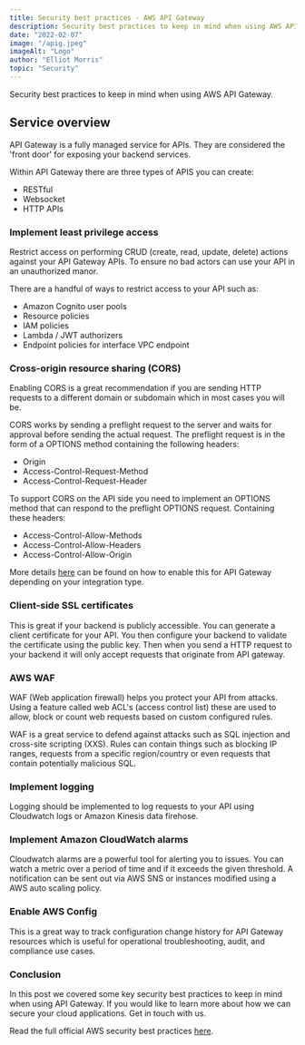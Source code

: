 ```yaml
---
title: Security best practices - AWS API Gateway
description: Security best practices to keep in mind when using AWS API Gateway.
date: "2022-02-07"
image: "/apig.jpeg"
imageAlt: "Logo"
author: "Elliot Morris"
topic: "Security"
---
```


Security best practices to keep in mind when using AWS API Gateway.

## Service overview

API Gateway is a fully managed service for APIs. They are considered the 'front door' for exposing your backend services.

Within API Gateway there are three types of APIS you can create:

- RESTful
- Websocket
- HTTP APIs

### Implement least privilege access

Restrict access on performing CRUD (create, read, update, delete) actions against your API Gateway APIs. To ensure no bad actors can use your API in an unauthorized manor.

There are a handful of ways to restrict access to your API such as:

- Amazon Cognito user pools
- Resource policies
- IAM policies
- Lambda / JWT authorizers
- Endpoint policies for interface VPC endpoint

### Cross-origin resource sharing (CORS)

Enabling CORS is a great recommendation if you are sending HTTP requests to a different domain or subdomain which in most cases you will be.

CORS works by sending a preflight request to the server and waits for approval before sending the actual request.
The preflight request is in the form of a OPTIONS method containing the following headers:

- Origin
- Access-Control-Request-Method
- Access-Control-Request-Header

To support CORS on the API side you need to implement an OPTIONS method that can respond to the preflight OPTIONS request.
Containing these headers:

- Access-Control-Allow-Methods
- Access-Control-Allow-Headers
- Access-Control-Allow-Origin

More details [here](https://docs.aws.amazon.com/apigateway/latest/developerguide/how-to-cors.html) can be found on how to enable this for API Gateway depending on your integration type.

### Client-side SSL certificates

This is great if your backend is publicly accessible. You can generate a client certificate for your API. You then configure your backend to validate the certificate using the public key.
Then when you send a HTTP request to your backend it will only accept requests that originate from API gateway.

### AWS WAF

WAF (Web application firewall) helps you protect your API from attacks. Using a feature called web ACL's (access control list) these are used to allow, block or count web requests based on custom configured rules.

WAF is a great service to defend against attacks such as SQL injection and cross-site scripting (XXS).
Rules can contain things such as blocking IP ranges, requests from a specific region/country or even requests that contain potentially malicious SQL.

### Implement logging

Logging should be implemented to log requests to your API using Cloudwatch logs or Amazon Kinesis data firehose.

### Implement Amazon CloudWatch alarms

Cloudwatch alarms are a powerful tool for alerting you to issues. You can watch a metric over a period of time and if it exceeds the given threshold. A notification can be sent out via AWS SNS or instances modified using a AWS auto scaling policy.

### Enable AWS Config

This is a great way to track configuration change history for API Gateway resources which is useful for operational troubleshooting, audit, and compliance use cases.

### Conclusion

In this post we covered some key security best practices to keep in mind when using API Gateway. If you would like to learn more about how we can secure your cloud applications.
Get in touch with us.

Read the full official AWS security best practices [here](https://docs.aws.amazon.com/apigateway/latest/developerguide/security-best-practices.html).
